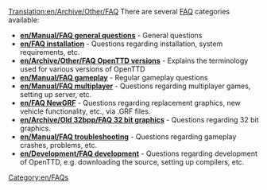 [[Translation:en/Archive/Other/FAQ]]
{{en/Table of contents}}
There are   several  [https://www.wikipedia.org/wiki/FAQ FAQ] categories available:

*'''[[en/Manual/FAQ general questions]]''' - General questions
*'''[[en/FAQ installation]]''' - Questions regarding installation, system requirements, etc.
*'''[[en/Archive/Other/FAQ OpenTTD versions]]''' - Explains the terminology used for various versions of OpenTTD
*'''[[en/Manual/FAQ gameplay]]''' - Regular gameplay questions
*'''[[en/Manual/FAQ multiplayer]]''' - Questions regarding multiplayer games, setting up server, etc.
*'''[[en/FAQ NewGRF]]''' - Questions regarding replacement graphics, new vehicle functionality, etc., via .GRF files.
*'''[[en/Archive/Old 32bpp/FAQ 32 bit graphics]]''' - Questions regarding 32 bit graphics.
*'''[[en/Manual/FAQ troubleshooting]]''' - Questions regarding gameplay crashes, problems, etc.
*'''[[en/Development/FAQ development]]''' - Questions regarding development of OpenTTD, e.g. downloading the source, setting up compilers, etc.

[[Category:en/FAQs]]